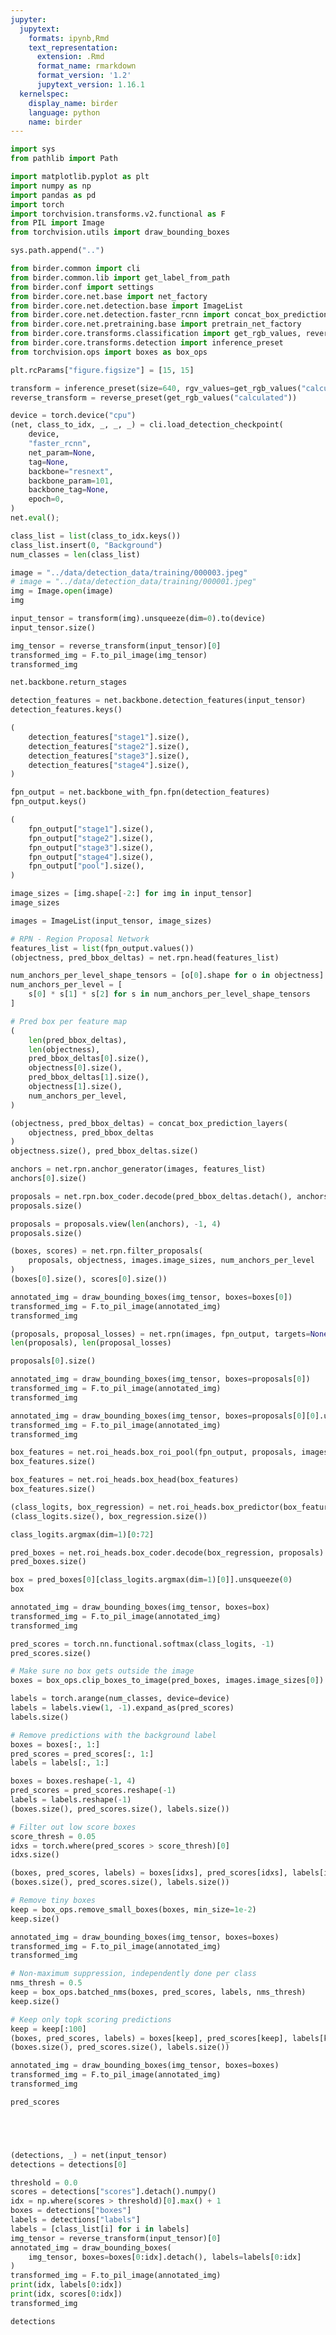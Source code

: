 ```yaml
---
jupyter:
  jupytext:
    formats: ipynb,Rmd
    text_representation:
      extension: .Rmd
      format_name: rmarkdown
      format_version: '1.2'
      jupytext_version: 1.16.1
  kernelspec:
    display_name: birder
    language: python
    name: birder
---
```


```python
import sys
from pathlib import Path

import matplotlib.pyplot as plt
import numpy as np
import pandas as pd
import torch
import torchvision.transforms.v2.functional as F
from PIL import Image
from torchvision.utils import draw_bounding_boxes
```

```python
sys.path.append("..")
```

```python
from birder.common import cli
from birder.common.lib import get_label_from_path
from birder.conf import settings
from birder.core.net.base import net_factory
from birder.core.net.detection.base import ImageList
from birder.core.net.detection.faster_rcnn import concat_box_prediction_layers
from birder.core.net.pretraining.base import pretrain_net_factory
from birder.core.transforms.classification import get_rgb_values, reverse_preset
from birder.core.transforms.detection import inference_preset
from torchvision.ops import boxes as box_ops
```

```python
plt.rcParams["figure.figsize"] = [15, 15]
```

```python
transform = inference_preset(size=640, rgv_values=get_rgb_values("calculated"))
reverse_transform = reverse_preset(get_rgb_values("calculated"))
```

```python
device = torch.device("cpu")
(net, class_to_idx, _, _, _) = cli.load_detection_checkpoint(
    device,
    "faster_rcnn",
    net_param=None,
    tag=None,
    backbone="resnext",
    backbone_param=101,
    backbone_tag=None,
    epoch=0,
)
net.eval();
```

```python
class_list = list(class_to_idx.keys())
class_list.insert(0, "Background")
num_classes = len(class_list)
```

```python
image = "../data/detection_data/training/000003.jpeg"
# image = "../data/detection_data/training/000001.jpeg"
img = Image.open(image)
img
```

```python
input_tensor = transform(img).unsqueeze(dim=0).to(device)
input_tensor.size()
```

```python
img_tensor = reverse_transform(input_tensor)[0]
transformed_img = F.to_pil_image(img_tensor)
transformed_img
```

```python
net.backbone.return_stages
```

```python
detection_features = net.backbone.detection_features(input_tensor)
detection_features.keys()
```

```python
(
    detection_features["stage1"].size(),
    detection_features["stage2"].size(),
    detection_features["stage3"].size(),
    detection_features["stage4"].size(),
)
```

```python
fpn_output = net.backbone_with_fpn.fpn(detection_features)
fpn_output.keys()
```

```python
(
    fpn_output["stage1"].size(),
    fpn_output["stage2"].size(),
    fpn_output["stage3"].size(),
    fpn_output["stage4"].size(),
    fpn_output["pool"].size(),
)
```

```python
image_sizes = [img.shape[-2:] for img in input_tensor]
image_sizes
```

```python
images = ImageList(input_tensor, image_sizes)
```

```python
# RPN - Region Proposal Network
features_list = list(fpn_output.values())
(objectness, pred_bbox_deltas) = net.rpn.head(features_list)

num_anchors_per_level_shape_tensors = [o[0].shape for o in objectness]
num_anchors_per_level = [
    s[0] * s[1] * s[2] for s in num_anchors_per_level_shape_tensors
]

# Pred box per feature map
(
    len(pred_bbox_deltas),
    len(objectness),
    pred_bbox_deltas[0].size(),
    objectness[0].size(),
    pred_bbox_deltas[1].size(),
    objectness[1].size(),
    num_anchors_per_level,
)
```

```python
(objectness, pred_bbox_deltas) = concat_box_prediction_layers(
    objectness, pred_bbox_deltas
)
objectness.size(), pred_bbox_deltas.size()
```

```python
anchors = net.rpn.anchor_generator(images, features_list)
anchors[0].size()
```

```python
proposals = net.rpn.box_coder.decode(pred_bbox_deltas.detach(), anchors)
proposals.size()
```

```python
proposals = proposals.view(len(anchors), -1, 4)
proposals.size()
```

```python
(boxes, scores) = net.rpn.filter_proposals(
    proposals, objectness, images.image_sizes, num_anchors_per_level
)
(boxes[0].size(), scores[0].size())
```

```python
annotated_img = draw_bounding_boxes(img_tensor, boxes=boxes[0])
transformed_img = F.to_pil_image(annotated_img)
transformed_img
```

```python
(proposals, proposal_losses) = net.rpn(images, fpn_output, targets=None)
len(proposals), len(proposal_losses)
```

```python
proposals[0].size()
```

```python
annotated_img = draw_bounding_boxes(img_tensor, boxes=proposals[0])
transformed_img = F.to_pil_image(annotated_img)
transformed_img
```

```python
annotated_img = draw_bounding_boxes(img_tensor, boxes=proposals[0][0].unsqueeze(0))
transformed_img = F.to_pil_image(annotated_img)
transformed_img
```

```python
box_features = net.roi_heads.box_roi_pool(fpn_output, proposals, images.image_sizes)
box_features.size()
```

```python
box_features = net.roi_heads.box_head(box_features)
box_features.size()
```

```python
(class_logits, box_regression) = net.roi_heads.box_predictor(box_features)
(class_logits.size(), box_regression.size())
```

```python
class_logits.argmax(dim=1)[0:72]
```

```python
pred_boxes = net.roi_heads.box_coder.decode(box_regression, proposals)
pred_boxes.size()
```

```python
box = pred_boxes[0][class_logits.argmax(dim=1)[0]].unsqueeze(0)
box
```

```python
annotated_img = draw_bounding_boxes(img_tensor, boxes=box)
transformed_img = F.to_pil_image(annotated_img)
transformed_img
```

```python
pred_scores = torch.nn.functional.softmax(class_logits, -1)
pred_scores.size()
```

```python
# Make sure no box gets outside the image
boxes = box_ops.clip_boxes_to_image(pred_boxes, images.image_sizes[0])
```

```python
labels = torch.arange(num_classes, device=device)
labels = labels.view(1, -1).expand_as(pred_scores)
labels.size()
```

```python
# Remove predictions with the background label
boxes = boxes[:, 1:]
pred_scores = pred_scores[:, 1:]
labels = labels[:, 1:]
```

```python
boxes = boxes.reshape(-1, 4)
pred_scores = pred_scores.reshape(-1)
labels = labels.reshape(-1)
(boxes.size(), pred_scores.size(), labels.size())
```

```python
# Filter out low score boxes
score_thresh = 0.05
idxs = torch.where(pred_scores > score_thresh)[0]
idxs.size()
```

```python
(boxes, pred_scores, labels) = boxes[idxs], pred_scores[idxs], labels[idxs]
(boxes.size(), pred_scores.size(), labels.size())
```

```python
# Remove tiny boxes
keep = box_ops.remove_small_boxes(boxes, min_size=1e-2)
keep.size()
```

```python
annotated_img = draw_bounding_boxes(img_tensor, boxes=boxes)
transformed_img = F.to_pil_image(annotated_img)
transformed_img
```

```python
# Non-maximum suppression, independently done per class
nms_thresh = 0.5
keep = box_ops.batched_nms(boxes, pred_scores, labels, nms_thresh)
keep.size()
```

```python
# Keep only topk scoring predictions
keep = keep[:100]
(boxes, pred_scores, labels) = boxes[keep], pred_scores[keep], labels[keep]
(boxes.size(), pred_scores.size(), labels.size())
```

```python
annotated_img = draw_bounding_boxes(img_tensor, boxes=boxes)
transformed_img = F.to_pil_image(annotated_img)
transformed_img
```

```python
pred_scores
```

```python

```

```python

```

```python

```

```python

```

```python
(detections, _) = net(input_tensor)
detections = detections[0]
```

```python
threshold = 0.0
scores = detections["scores"].detach().numpy()
idx = np.where(scores > threshold)[0].max() + 1
boxes = detections["boxes"]
labels = detections["labels"]
labels = [class_list[i] for i in labels]
img_tensor = reverse_transform(input_tensor)[0]
annotated_img = draw_bounding_boxes(
    img_tensor, boxes=boxes[0:idx].detach(), labels=labels[0:idx]
)
transformed_img = F.to_pil_image(annotated_img)
print(idx, labels[0:idx])
print(idx, scores[0:idx])
transformed_img
```

```python
detections
```

```python

```

```python

```

```python

```
